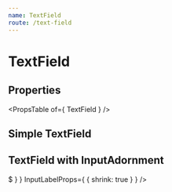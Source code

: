 ```yaml
---
name: TextField
route: /text-field
---
```



# TextField

## Properties
<PropsTable of={ TextField } />

## Simple TextField
<Playground>
    <TextField placeholder='Description' />
</Playground>

## TextField with InputAdornment
<Playground>
    <TextField
        type='number'
        label='Price'
        InputProps={ {
            startAdornment: <InputAdornment position='start'>$</InputAdornment>
        } }
        InputLabelProps={ { shrink: true } }
    />
</Playground>
